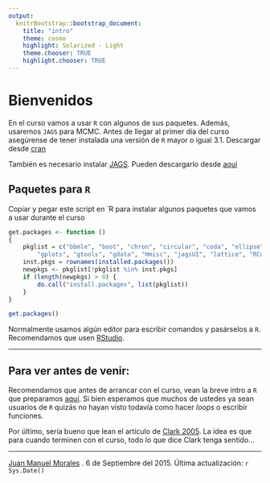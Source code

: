 ```yaml
---
output:
  knitrBootstrap::bootstrap_document:
    title: "intro"
    theme: cosmo
    highlight: Solarized - Light
    theme.chooser: TRUE
    highlight.chooser: TRUE
---
```


# Bienvenidos

En el curso vamos a usar `R` con algunos de sus paquetes. Además, usaremos `JAGS` para MCMC. Antes de llegar al primer día del curso asegúrense de tener instalada una versión de `R` mayor o igual 3.1. Descargar desde [cran](http://www.r-project.org/)

También es necesario instalar [JAGS](http://mcmc-jags.sourceforge.net). Pueden descargarlo desde [aquí](http://sourceforge.net/projects/mcmc-jags/files/)

## Paquetes para `R` 

Copiar y pegar este script en `R para instalar algunos paquetes que vamos a usar durante el curso

```r
get.packages <- function () 
{
    pkglist = c("bbmle", "boot", "chron", "circular", "coda", "ellipse","emdbook",
        "gplots", "gtools", "gdata", "Hmisc", "jagsUI", "lattice", "RCurl")
    inst.pkgs = rownames(installed.packages())
    newpkgs <- pkglist[!pkglist %in% inst.pkgs]
    if (length(newpkgs) > 0) {
        do.call("install.packages", list(pkglist))
    }
}

get.packages()
```

Normalmente usamos algún editor para escribir comandos y pasárselos a `R`. Recomendamos que usen [RStudio](http://rstudio.org/).

***

## Para ver antes de venir:

Recomendamos que antes de arrancar con el curso, vean la breve intro a `R` que preparamos [aquí](http://rpubs.com/pajaro/intro). Si bien esperamos que muchos de ustedes ya sean usuarios de `R` quizás no hayan visto todavía como hacer *loops* o escribir funciones.

Por último, sería bueno que lean el artículo de [Clark 2005](https://sites.google.com/site/modelosydatos/Clark_05.pdf). La idea es que para cuando terminen con el curso, todo lo que dice Clark tenga sentido...

***

[Juan Manuel Morales](https://sites.google.com/site/pajarom/) . 6 de Septiembre del 2015. Última actualización: `r Sys.Date()`